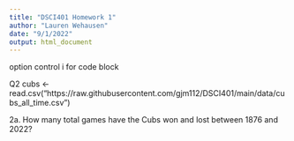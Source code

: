 ```yaml
---
title: "DSCI401 Homework 1"
author: "Lauren Wehausen"
date: "9/1/2022"
output: html_document
---
```

option control i for code block

Q2
cubs <- read.csv("https://raw.githubusercontent.com/gjm112/DSCI401/main/data/cubs_all_time.csv")

2a. How many total games have the Cubs won and lost between 1876 and 2022?

```r

```

